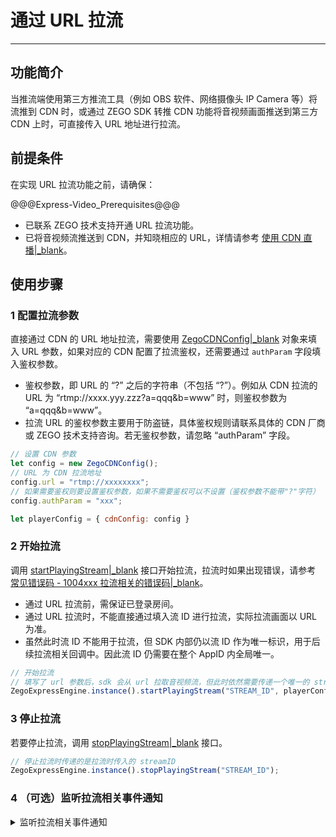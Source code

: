 # 通过 URL 拉流

---

## 功能简介

当推流端使用第三方推流工具（例如 OBS 软件、网络摄像头 IP Camera 等）将流推到 CDN 时，或通过 ZEGO SDK 转推 CDN 功能将音视频画面推送到第三方 CDN 上时，可直接传入 URL 地址进行拉流。

## 前提条件

在实现 URL 拉流功能之前，请确保：

@@@Express-Video_Prerequisites@@@
- 已联系 ZEGO 技术支持开通 URL 拉流功能。   
- 已将音视频流推送到 CDN，并知晓相应的 URL，详情请参考 [使用 CDN 直播\|_blank](!ExpressVideoSDK-Publisher_Player_Advanced/RelayToCDN)。


## 使用步骤

<a id="ZegoCDNConfig"></a>

### 1 配置拉流参数

直接通过 CDN 的 URL 地址拉流，需要使用 [ZegoCDNConfig\|_blank](/unique-api/express-video-sdk/zh/javascript_react-native/classes/_zegoexpressdefines_.zegocdnconfig.html) 对象来填入 URL 参数，如果对应的 CDN 配置了拉流鉴权，还需要通过 `authParam` 字段填入鉴权参数。  

<div class = 'mk-hint'>

- 鉴权参数，即 URL 的 “?” 之后的字符串（不包括 “?”）。例如从 CDN 拉流的 URL 为 “rtmp://xxxx.yyy.zzz?a=qqq&b=www” 时，则鉴权参数为 “a=qqq&b=www”。  
- 拉流 URL 的鉴权参数主要用于防盗链，具体鉴权规则请联系具体的 CDN 厂商或 ZEGO 技术支持咨询。若无鉴权参数，请忽略 “authParam” 字段。
</div>


```javascript
// 设置 CDN 参数 
let config = new ZegoCDNConfig();
// URL 为 CDN 拉流地址
config.url = "rtmp://xxxxxxxx";
// 如果需要鉴权则要设置鉴权参数，如果不需要鉴权可以不设置（鉴权参数不能带"?"字符）
config.authParam = "xxx";

let playerConfig = { cdnConfig: config }
```

### 2 开始拉流

调用 [startPlayingStream\|_blank](/unique-api/express-video-sdk/zh/javascript_react-native/classes/_zegoexpressengine_.zegoexpressengine.html#startplayingstream) 接口开始拉流，拉流时如果出现错误，请参考 [常见错误码 - 1004xxx 拉流相关的错误码\|_blank](6657#5)。

<div class= 'mk-warning'>

- 通过 URL 拉流前，需保证已登录房间。
- 通过 URL 拉流时，不能直接通过填入流 ID 进行拉流，实际拉流画面以 URL 为准。
- 虽然此时流 ID 不能用于拉流，但 SDK 内部仍以流 ID 作为唯一标识，用于后续拉流相关回调中。因此流 ID 仍需要在整个 AppID 内全局唯一。
</div>


```javascript
// 开始拉流
// 填写了 url 参数后，sdk 会从 url 拉取音视频流，但此时依然需要传递一个唯一的 streamID 到 SDK，SDK 内部会以该 streamID 标识这条流
ZegoExpressEngine.instance().startPlayingStream("STREAM_ID", playerConfig);
```

### 3 停止拉流

若要停止拉流，调用 [stopPlayingStream\|_blank](/unique-api/express-video-sdk/zh/javascript_react-native/classes/_zegoexpressengine_.zegoexpressengine.html#stopplayingstream) 接口。

```javascript
// 停止拉流时传递的是拉流时传入的 streamID
ZegoExpressEngine.instance().stopPlayingStream("STREAM_ID");
```


### 4 （可选）监听拉流相关事件通知

<details class="zg-primary">
    <summary>监听拉流相关事件通知</summary>

可以通过 [playerStateUpdate\|_blank](/unique-api/express-video-sdk/zh/javascript_react-native/interfaces/_zegoexpresseventhandler_.zegoeventlistener.html#playerstateupdate) 来监听从 CDN 拉流的结果。

<div class = 'mk-warning'>

如果不是使用 ZEGO SDK 进行推流，而是使用第三方推流工具直接进行推流、但是使用 ZEGO SDK 进行拉流，这种场景下推流方没有使用 ZEGO SDK 加入房间，拉流方默认收不到 [roomStreamUpdate\|_blank](/unique-api/express-video-sdk/zh/javascript_react-native/interfaces/_zegoexpresseventhandler_.zegoeventlistener.html#roomstreamupdate) 的回调，可以使用 [增加房间流\|_blank](#19561) 与 [删除房间流\|_blank](#19563) 的功能，让拉流端可以收到 [roomStreamUpdate \|_blank](/unique-api/express-video-sdk/zh/javascript_react-native/interfaces/_zegoexpresseventhandler_.zegoeventlistener.html#roomstreamupdate) 的回调。
</div>


```javascript
ZegoExpressEngine.instance().on("playerStateUpdate", (streamID, state, errorCode, extendedData) => {
    console.info(`playerStateUpdate:streamID:${streamID}, state:${state}, errorCode:${errorCode}, extendedData:${JSON.stringify(extendedData)}`);

    // 调用拉流接口成功后，当拉流器状态发生变更，如出现网络中断导致推流异常等情况，SDK在重试拉流的同时，会通过该回调通知 
    // 1. 当收到该回调通知且 state 为 Playing 时，表示拉流成功
    // 2. 当收到该回调通知且 state 为 PlayRequesting 时，表示可能是正在拉流或者由于网络中断等原因导致 SDK 正在重试拉流
    // 3. 当收到该回调通知且 state 为 NoPlay 时，表示拉流停止
    // 4. 通过URL拉流时，回调参数中的stream_id即为调用拉流API时的流ID，用于唯一标识当次拉流事件。
});
```
</details>

